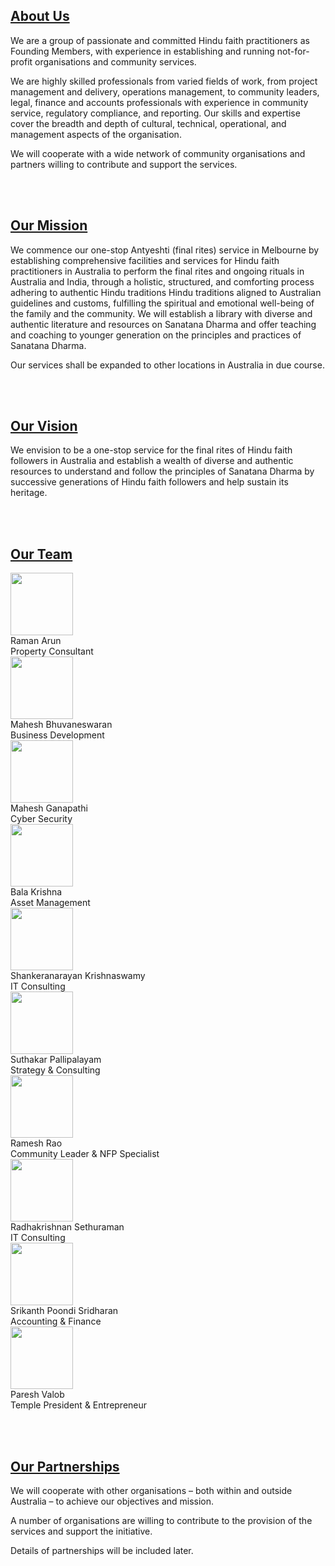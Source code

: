 <section id="about_us" data-section="about_us">

## <a name="about_us"></a>[About Us](/?section=about_us)

We are a group of passionate and committed Hindu faith practitioners as Founding Members, with experience in establishing and running not-for-profit organisations and community services.

We are highly skilled professionals from varied fields of work, from project management and delivery, operations management, to community leaders, legal, finance and accounts professionals with experience in community service, regulatory compliance, and reporting. Our skills and expertise cover the breadth and depth of cultural, technical, operational, and management aspects of the organisation.

We will cooperate with a wide network of community organisations and partners willing to contribute and support the services.​

</section>

<br /> <br />

<section id="our_mission" data-section="our_mission">

## <a name="our_mission"></a>[Our Mission](/?section=our_mission)

We commence our one-stop Antyeshti (final rites) service in Melbourne by establishing comprehensive facilities and services for Hindu faith practitioners in Australia to perform the final rites and ongoing rituals in Australia and India, through a holistic, structured, and comforting process adhering to authentic Hindu traditions Hindu traditions aligned to Australian guidelines and customs, fulfilling the spiritual and emotional well-being of the family and the community. We will establish a library with diverse and authentic literature and resources on Sanatana Dharma and offer teaching and coaching to younger generation on the principles and practices of Sanatana Dharma.

Our services shall be expanded to other locations in Australia in due course.

</section>

<section id="our_vision" data-section="our_vision">

<br /> <br />

## <a name="our_vision" ></a>[Our Vision](/?section=our_vision)

We envision to be a one-stop service for the final rites of Hindu faith followers in Australia and establish a wealth of diverse and authentic resources to understand and follow the principles of Sanatana Dharma by successive generations of Hindu faith followers and help sustain its heritage.

<br /> <br />

</section>

<section id="our_team" data-section="our_team">

## <a name="our_team"></a>[Our Team](/?section=our_team)

<div className="flex flex-row gap-x-2 items-stretch justify-between w-full text-center	">
    <div className="flex flex-col items-center team-member-item">
        <img className="team-image" src="images/members/raman.png" width="100" height="100" />
        <div>
            <span>Raman​​ Arun</span>
            <br />
            <span>Property Consultant</span>
        </div>
    </div>
    <div className="flex flex-col items-center team-member-item">
        <img className="team-image" src="images/members/mahesh.png" width="100" height="100" />
        <div>
            <span>Mahesh Bhuvaneswaran</span>
            <br />
            <span>Business Development</span>
        </div>
    </div>
    <div className="flex flex-col items-center team-member-item">
        <img className="team-image" src="images/members/maheshwaran.png" width="100" height="100" />
        <div>
            <span>Mahesh Ganapathi</span>
            <br />
            <span>Cyber Security</span>
        </div>
    </div>
    <div className="flex flex-col items-center team-member-item">
        <img className="team-image" src="images/members/balaKrishna.png" width="100" height="100" />
        <div>
            <span>Bala Krishna​</span>
            <br />
            <span>Asset Management</span>
        </div>
    </div>
    <div className="flex flex-col items-center team-member-item">
        <img className="team-image" src="images/members/shankeranarayan.png" width="100" height="100" />
        <div>
            <span>Shankeranarayan Krishnaswamy</span>
            <br />
            <span>IT Consulting</span>
        </div>
    </div>
</div>
<div className="flex flex-row gap-x-2 items-stretch	justify-between  w-full text-center	">
    <div className="flex flex-col items-center team-member-item team-member-item">
        <img className="team-image" src="images/members/suthakar.png" width="100" height="100" />
        <div>
            <span>Suthakar Pallipalayam</span>
            <br />
            <span>Strategy & Consulting</span>
        </div>
    </div>
    <div className="flex flex-col items-center team-member-item">
        <img className="team-image" src="images/members/ramesh.png" width="100" height="100" />
        <div>
            <span>Ramesh Rao</span>
            <br />
            <span>Community Leader & NFP Specialist</span>
        </div>
    </div>
    <div className="flex flex-col items-center team-member-item">
        <img className="team-image" src="images/members/radhakrishnan.png" width="100" height="100" />
        <div>
            <span>Radhakrishnan Sethuraman</span>
            <br />
            <span>IT Consulting</span>
        </div>
    </div>
    <div className="flex flex-col items-center team-member-item">
        <img className="team-image" src="images/members/srikanth.png" width="100" height="100" />
        <div>
            <span>Srikanth Poondi Sridharan</span>
            <br />
            <span>Accounting & Finance</span>
        </div>
    </div>
    <div className="flex flex-col items-center team-member-item">
        <img className="team-image" src="images/members/paresh.png" width="100" height="100" />
        <div>
            <span>Paresh Valob</span>
            <br />
            <span>Temple President & Entrepreneur</span>
        </div>
    </div>
</div>

</section>

<br /> <br />

<section id="our_partnerships" data-section="our_partnerships">

## <a name="our_partnerships" ></a>[Our Partnerships](/?section=our_partnerships)

We will cooperate with other organisations – both within and outside Australia – to achieve our objectives and mission.

A number of organisations are willing to contribute to the provision of the services and support the initiative.

Details of partnerships will be included later.

</section>

<br /> <br />
<br /> <br />
<br /> <br />
<br /> <br />

